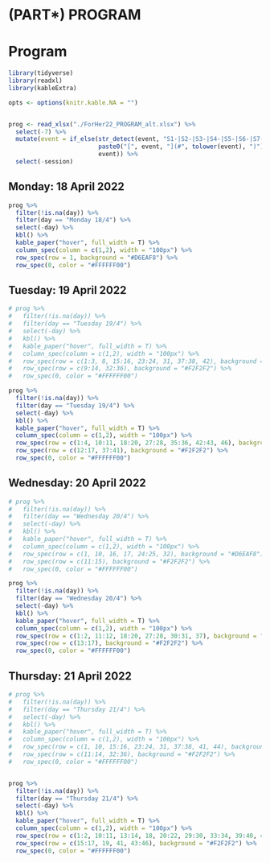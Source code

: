 # (PART\*) PROGRAM {-}

# Program {.unnumbered}


```r

library(tidyverse)
library(readxl)
library(kableExtra)

opts <- options(knitr.kable.NA = "")


prog <- read_xlsx("./ForHer22_PROGRAM_alt.xlsx") %>%
  select(-7) %>%
  mutate(event = if_else(str_detect(event, "S1-|S2-|S3-|S4-|S5-|S6-|S7-"),
                         paste0("[", event, "](#", tolower(event), ")"),
                         event)) %>% 
  select(-session)

```

## Monday: 18 April 2022 {.unnumbered}


```r
prog %>% 
  filter(!is.na(day)) %>%
  filter(day == "Monday 18/4") %>% 
  select(-day) %>% 
  kbl() %>%
  kable_paper("hover", full_width = T) %>%
  column_spec(column = c(1,2), width = "100px") %>% 
  row_spec(row = 1, background = "#D6EAF8") %>% 
  row_spec(0, color = "#FFFFFF00")

```


## Tuesday: 19 April 2022 {.unnumbered}

```r
# prog %>%
#   filter(!is.na(day)) %>%
#   filter(day == "Tuesday 19/4") %>%
#   select(-day) %>%
#   kbl() %>%
#   kable_paper("hover", full_width = T) %>%
#   column_spec(column = c(1,2), width = "100px") %>%
#   row_spec(row = c(1:3, 8, 15:16, 23:24, 31, 37:38, 42), background = "#D6EAF8") %>%
#   row_spec(row = c(9:14, 32:36), background = "#F2F2F2") %>% 
#   row_spec(0, color = "#FFFFFF00")

prog %>%
  filter(!is.na(day)) %>%
  filter(day == "Tuesday 19/4") %>%
  select(-day) %>%
  kbl() %>%
  kable_paper("hover", full_width = T) %>%
  column_spec(column = c(1,2), width = "100px") %>%
  row_spec(row = c(1:4, 10:11, 18:20, 27:28, 35:36, 42:43, 46), background = "#D6EAF8") %>%
  row_spec(row = c(12:17, 37:41), background = "#F2F2F2") %>% 
  row_spec(0, color = "#FFFFFF00")


```


## Wednesday: 20 April 2022 {.unnumbered}

```r
# prog %>% 
#   filter(!is.na(day)) %>%
#   filter(day == "Wednesday 20/4") %>% 
#   select(-day) %>% 
#   kbl() %>%
#   kable_paper("hover", full_width = T) %>% 
#   column_spec(column = c(1,2), width = "100px") %>% 
#   row_spec(row = c(1, 10, 16, 17, 24:25, 32), background = "#D6EAF8") %>% 
#   row_spec(row = c(11:15), background = "#F2F2F2") %>% 
#   row_spec(0, color = "#FFFFFF00")

prog %>% 
  filter(!is.na(day)) %>%
  filter(day == "Wednesday 20/4") %>% 
  select(-day) %>% 
  kbl() %>%
  kable_paper("hover", full_width = T) %>% 
  column_spec(column = c(1,2), width = "100px") %>% 
  row_spec(row = c(1:2, 11:12, 18:20, 27:28, 30:31, 37), background = "#D6EAF8") %>% 
  row_spec(row = c(13:17), background = "#F2F2F2") %>% 
  row_spec(0, color = "#FFFFFF00")

```


## Thursday: 21 April 2022 {.unnumbered}

```r
# prog %>% 
#   filter(!is.na(day)) %>%
#   filter(day == "Thursday 21/4") %>%
#   select(-day) %>% 
#   kbl() %>%
#   kable_paper("hover", full_width = T) %>% 
#   column_spec(column = c(1,2), width = "100px") %>% 
#   row_spec(row = c(1, 10, 15:16, 23:24, 31, 37:38, 41, 44), background = "#D6EAF8") %>% 
#   row_spec(row = c(11:14, 32:36), background = "#F2F2F2") %>% 
#   row_spec(0, color = "#FFFFFF00")


prog %>% 
  filter(!is.na(day)) %>%
  filter(day == "Thursday 21/4") %>%
  select(-day) %>% 
  kbl() %>%
  kable_paper("hover", full_width = T) %>% 
  column_spec(column = c(1,2), width = "100px") %>% 
  row_spec(row = c(1:2, 10:11, 13:14, 18, 20:22, 29:30, 33:34, 39:40, 42, 47:48, 51, 54), background = "#D6EAF8") %>% 
  row_spec(row = c(15:17, 19, 41, 43:46), background = "#F2F2F2") %>% 
  row_spec(0, color = "#FFFFFF00")
```

